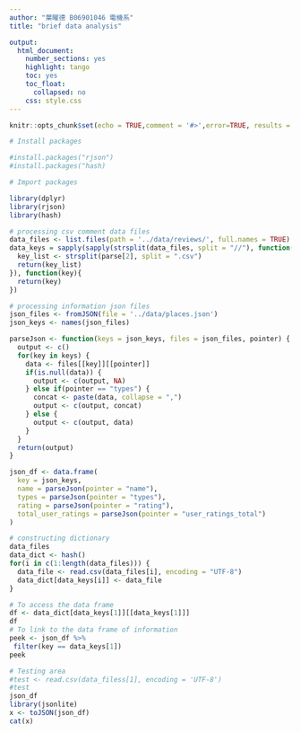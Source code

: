 ```yaml
---
author: "葉曜德 B06901046 電機系"
title: "brief data analysis"

output:
  html_document:
    number_sections: yes
    highlight: tango
    toc: yes
    toc_float:
      collapsed: no
    css: style.css
---
```


```r
knitr::opts_chunk$set(echo = TRUE,comment = '#>',error=TRUE, results = 'hold', out.width='70%', fig.align = 'center', message = FALSE)
```

```r
# Install packages

#install.packages("rjson")
#install.packages("hash)

# Import packages

library(dplyr)
library(rjson)
library(hash)
```

```r
# processing csv comment data files
data_files <- list.files(path = '../data/reviews/', full.names = TRUE)
data_keys = sapply(sapply(strsplit(data_files, split = "//"), function(parse){
  key_list <- strsplit(parse[2], split = ".csv")
  return(key_list)
}), function(key){
  return(key)
})

# processing information json files
json_files <- fromJSON(file = '../data/places.json')
json_keys <- names(json_files)
```

```r
parseJson <- function(keys = json_keys, files = json_files, pointer) {
  output <- c()
  for(key in keys) {
    data <- files[[key]][[pointer]]
    if(is.null(data)) {
      output <- c(output, NA)
    } else if(pointer == "types") {
      concat <- paste(data, collapse = ",")
      output <- c(output, concat)
    } else {
      output <- c(output, data)
    }
  }
  return(output)
}

json_df <- data.frame(
  key = json_keys,
  name = parseJson(pointer = "name"),
  types = parseJson(pointer = "types"),
  rating = parseJson(pointer = "rating"),
  total_user_ratings = parseJson(pointer = "user_ratings_total")
)
```

```r
# constructing dictionary
data_files
data_dict <- hash()
for(i in c(1:length(data_files))) {
  data_file <- read.csv(data_files[i], encoding = "UTF-8")
  data_dict[data_keys[i]] <- data_file
}

# To access the data frame
df <- data_dict[data_keys[1]][[data_keys[1]]]
df
# To link to the data frame of information
peek <- json_df %>% 
 filter(key == data_keys[1])
peek
```

```r
# Testing area
#test <- read.csv(data_filess[1], encoding = 'UTF-8')
#test
json_df
library(jsonlite)
x <- toJSON(json_df)
cat(x)
```
